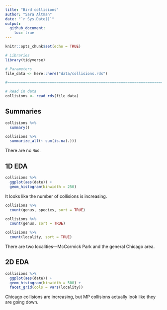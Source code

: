 ```yaml
---
title: "Bird collisions"
author: "Sara Altman"
date: "`r Sys.Date()`"
output: 
  github_document:
    toc: true
---
```


```r
knitr::opts_chunk$set(echo = TRUE)
```

```r
# Libraries
library(tidyverse)

# Parameters
file_data <- here::here("data/collisions.rds")

#===============================================================================

# Read in data
collisions <- read_rds(file_data)
```

## Summaries

```r
collisions %>% 
  summary()
```

```r
collisions %>% 
  summarize_all(~ sum(is.na(.)))
```

There are no `NA`s.

## 1D EDA

```r
collisions %>% 
  ggplot(aes(date)) +
  geom_histogram(binwidth = 250)
```

It looks like the number of collisions is increasing.

```r
collisions %>% 
  count(genus, species, sort = TRUE)
```

```r
collisions %>% 
  count(genus, sort = TRUE)
```


```r
collisions %>% 
  count(locality, sort = TRUE)
```

There are two localities---McCormick Park and the general Chicago area.

## 2D EDA

```r
collisions %>% 
  ggplot(aes(date)) +
  geom_histogram(binwidth = 500) +
  facet_grid(cols = vars(locality))
```

Chicago collisions are increasing, but MP collisions actually look like they are going down. 


